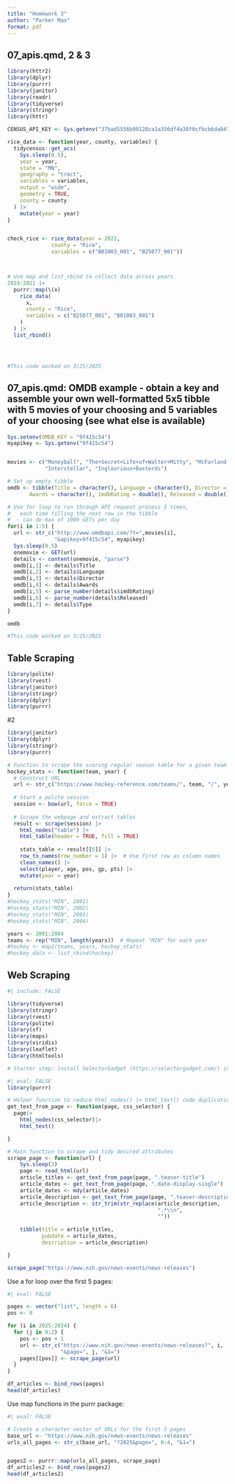```yaml
---
title: "Homework 3"
author: "Parker Max"
format: pdf
---
```



## 07_apis.qmd, 2 & 3

```r
library(httr2)
library(dplyr)
library(purrr)
library(janitor)
library(readr)
library(tidyverse)
library(stringr)
library(httr)

CENSUS_API_KEY <- Sys.getenv("37bad5556b08128ca1a356df4a38f0cfbcb6da04")
```

```r

rice_data <- function(year, county, variables) {
  tidycensus::get_acs(
    Sys.sleep(0.5),
    year = year,
    state = "MN",
    geography = "tract",
    variables = variables,
    output = "wide",
    geometry = TRUE,
    county = county
  ) |>
    mutate(year = year)
}


check_rice <- rice_data(year = 2022,
              county = "Rice", 
              variables = c("B01003_001", "B25077_001"))



# Use map and list_rbind to collect data across years
2019:2021 |>
  purrr::map(\(x) 
    rice_data(
      x,
      county = "Rice", 
      variables = c("B25077_001", "B01003_001")
    )
  ) |>
  list_rbind()




#This code worked on 3/25/2025

```


## 07_apis.qmd: OMDB example - obtain a key and assemble your own well-formatted 5x5 tibble with 5 movies of your choosing and 5 variables of your choosing (see what else is available)


```r

Sys.setenv(OMDB_KEY = "9f415c54")
myapikey <- Sys.getenv("9f415c54")


movies <- c("Moneyball", "The+Secret+Life+of+Walter+Mitty", "McFarland,+USA", 
            "Interstellar", "Inglourious+Basterds")

# Set up empty tibble
omdb <- tibble(Title = character(), Language = character(), Director = character(),
       Awards = character(), imdbRating = double(), Released = double())

# Use for loop to run through API request process 5 times,
#   each time filling the next row in the tibble
#  - can do max of 1000 GETs per day
for(i in 1:5) {
  url <- str_c("http://www.omdbapi.com/?t=",movies[i],
               "&apikey=9f415c54", myapikey)
  Sys.sleep(0.5)
  onemovie <- GET(url)
  details <- content(onemovie, "parse")
  omdb[i,1] <- details$Title
  omdb[i,2] <- details$Language
  omdb[i,3] <- details$Director
  omdb[i,4] <- details$Awards
  omdb[i,5] <- parse_number(details$imdbRating)
  omdb[i,6] <- parse_number(details$Released)
  omdb[i,7] <- details$Type
}

omdb

#This code worked on 3/25/2025
```




## Table Scraping


```r
library(polite)
library(rvest)
library(janitor)
library(stringr)
library(dplyr)
library(purrr)

```


#2
```r
library(janitor)
library(dplyr)
library(stringr)
library(purrr)

# Function to scrape the scoring regular season table for a given team and year
hockey_stats <- function(team, year) {
  # Construct URL
  url <- str_c("https://www.hockey-reference.com/teams/", team, "/", year, ".html")
  
  # Start a polite session
  session <- bow(url, force = TRUE)
  
  # Scrape the webpage and extract tables
  result <- scrape(session) |> 
    html_nodes("table") |> 
    html_table(header = TRUE, fill = TRUE)
  
    stats_table <- result[[5]] |> 
    row_to_names(row_number = 1) |>  # Use first row as column names
    clean_names() |>
    select(player, age, pos, gp, pts) |>  
    mutate(year = year)
  
  return(stats_table)
}
#hockey_stats("MIN", 2001)
#hockey_stats("MIN", 2002)
#hockey_stats("MIN", 2003)
#hockey_stats("MIN", 2004)

years <- 2001:2004
teams <- rep("MIN", length(years))  # Repeat "MIN" for each year
#hockey <- map2(teams, years, hockey_stats)  
#hockey_data <- list_rbind(hockey)  


```








## Web Scraping

```r
#| include: FALSE

library(tidyverse)
library(stringr)
library(rvest)
library(polite)
library(sf)
library(maps)
library(viridis)
library(leaflet)
library(htmltools)

# Starter step: install SelectorGadget (https://selectorgadget.com/) in your browser

```





```r
#| eval: FALSE
library(purrr)

# Helper function to reduce html_nodes() |> html_text() code duplication
get_text_from_page <- function(page, css_selector) {
  page|>
    html_nodes(css_selector)|>
    html_text()

}

# Main function to scrape and tidy desired attributes
scrape_page <- function(url) {
    Sys.sleep(2)
    page <- read_html(url)
    article_titles <- get_text_from_page(page, ".teaser-title")
    article_dates <- get_text_from_page(page, ".date-display-single")
    article_dates <- mdy(article_dates)
    article_description <- get_text_from_page(page, ".teaser-description")
    article_description <- str_trim(str_replace(article_description, 
                                                ".*\\n", 
                                                ""))
    
    tibble(title = article_titles,
           pubdate = article_dates,
           description = article_description)

}

scrape_page("https://www.nih.gov/news-events/news-releases")

```

Use a for loop over the first 5 pages:

```r
#| eval: FALSE

pages <- vector("list", length = 6)
pos <- 0

for (i in 2025:2024) {
  for (j in 0:2) {
    pos <- pos + 1
    url <- str_c("https://www.nih.gov/news-events/news-releases?", i,
                 "&page=", j, "&1=")
    pages[[pos]] <- scrape_page(url)
  }
}

df_articles <- bind_rows(pages)
head(df_articles)

```


Use map functions in the purrr package:

```r
#| eval: FALSE

# Create a character vector of URLs for the first 5 pages
base_url <- "https://www.nih.gov/news-events/news-releases"
urls_all_pages <- str_c(base_url, "?2025&page=", 0:4, "&1=")


pages2 <- purrr::map(urls_all_pages, scrape_page)
df_articles2 <- bind_rows(pages2)
head(df_articles2)
```
